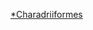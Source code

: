 {{Catnav|頁面分類|自然科学|自然|生命|生物分類樹|真核生物|动物|脊索動物門|脊椎動物亞門|鸟类|鸻形目}}
{{WPSS-cat}}
{{Stub Category|article=[[鴴形目|鴴形目]]|newstub=Charadriiformes-stub|category=鴴形目}}
{{Hiddencat}}

[[Category:鳥類小作品|*Charadriiformes]]